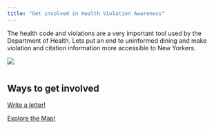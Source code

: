 ---
title: "Get involved in Health Violation Awareness"
---

The health code and violations are a very important tool used by the Department of Health. Lets put an end to uninformed dining and make violation and citation information more accessible to New Yorkers.

![](https://patch.com/img/cdn/users/98479/2013/10/raw/bc0e36c244da9d90b6f94027229f4d07.jpg?width=1200)
```         
```
## Ways to get involved

[Write a letter!](letter.qmd){.btn .btn-outline-primary .btn role="button" data-toggle="tooltip" title="Click here to start"}

[Explore the Map!](Map.qmd){.btn .btn-outline-primary .btn role="button" data-toggle="tooltip" title="Click here to start"}

